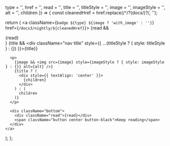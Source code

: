   type = '',
  href = '',
  read = '',
  title = '',
  titleStyle = '',
  image = '',
  imageStyle = '',
  alt = '',
  children
}) => {
  const cleanedHref = href.replace(/^\/?(docs\/)?/, '');

  return (
    <a className={`badge ${type} ${image ? 'with_image' : ''}`} href={`/docs3/nightly/${cleanedHref}`}>
      {read && <div className="nav read">{read}</div>}
      {title && <div className="nav title" style={{ ...(titleStyle ? { style: titleStyle } : {}) }}>{title}</div>}

      <p>
        {image && <img src={image} style={imageStyle ? { style: imageStyle } : {}} alt={alt} />}
        {title ? (
          <div style={{ textAlign: 'center' }}>
            {children}
          </div>
        ) : (
          children
        )}
      </p>

      <div className="bottom">
        <div className="read">{read}</div>
        <span className="button center button-black">Keep reading</span>
      </div>
    </a>
  );
};
